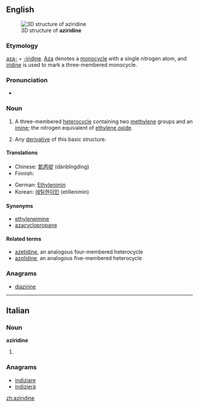 ==English==
[[Image:Aziridine3d.png|thumb|3D structure of '''aziridine''']]

===Etymology===

[[aza-]] + [[-iridine]].  [[aza|Aza]] denotes a [[monocycle]] with a single nitrogen atom, and [[iridine]] is used to mark a three-membered monocycle.

===Pronunciation===
* {{IPA|əˈzirɪdin}}

===Noun===
{{wikipedia}}
{{en-noun}}

# {{organic compound}} A three-membered [[heterocycle]] containing two [[methylene]] groups and an [[imine]]; the nitrogen equivalent of [[ethylene oxide]].
# {{by extension}} Any [[derivative]] of this basic structure.

====Translations====
{{trans-top|three-membered heterocycle}}
* Chinese: [[氮丙啶]] (dànbǐngdìng)
* Finnish: {{t-|fi|etyleeni-imiini}}
{{trans-mid}}
* German: [[Ethylenimin]] {{n}}
* Korean: [[에틸렌이민]] (etillenimin)
{{trans-bottom}}

====Synonyms====
* [[ethyleneimine]]
* [[azacyclopropane]]

====Related terms====
* [[azetidine]], an analogous four-membered heterocycle
* [[azolidine]], an analogous five-membered heterocycle

===Anagrams===
* [[diazirine#English|diazirine]]

----

==Italian==

===Noun===
'''aziridine''' {{f}}

# {{plural of|[[aziridina]]|lang=it}}

===Anagrams===
* [[indiziare#Italian|indiziare]]
* [[indizierà#Italian|indizierà]]

[[zh:aziridine]]